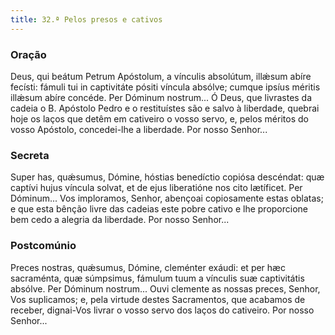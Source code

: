 ```yaml
---
title: 32.ª Pelos presos e cativos
---
```


### Oração

<div class="side-by-side not-content">
  <span>
    Deus, qui beátum Petrum Apóstolum, a vínculis absolútum, illǽsum abíre fecísti: fámuli tui in
    captivitáte pósiti víncula absólve; cumque ipsíus méritis illǽsum abíre concéde. Per Dóminum
    nostrum...
  </span>
  <span>
    Ó Deus, que livrastes da cadeia o B. Apóstolo Pedro e o restituístes são e salvo à liberdade,
    quebrai hoje os laços que detêm em cativeiro o vosso servo, e, pelos méritos do vosso Apóstolo,
    concedei-lhe a liberdade. Por nosso Senhor...
  </span>
</div>

### Secreta

<div class="side-by-side not-content">
  <span>
    Super has, quǽsumus, Dómine, hóstias benedíctio copiósa descéndat: quæ captívi hujus víncula
    solvat, et de ejus liberatióne nos cito lætíficet. Per Dóminum...
  </span>
  <span>
    Vos imploramos, Senhor, abençoai copiosamente estas oblatas; e que esta bênção livre das cadeias
    este pobre cativo e lhe proporcione bem cedo a alegria da liberdade. Por nosso Senhor...
  </span>
</div>

### Postcomúnio

<div class="side-by-side not-content">
  <span>
    Preces nostras, quǽsumus, Dómine, cleménter exáudi: et per hæc sacraménta, quæ súmpsimus,
    fámulum tuum a vínculis suæ captivitátis absólve. Per Dóminum nostrum...
  </span>
  <span>
    Ouvi clemente as nossas preces, Senhor, Vos suplicamos; e, pela virtude destes Sacramentos, que
    acabamos de receber, dignai-Vos livrar o vosso servo dos laços do cativeiro. Por nosso Senhor...
  </span>
</div>
